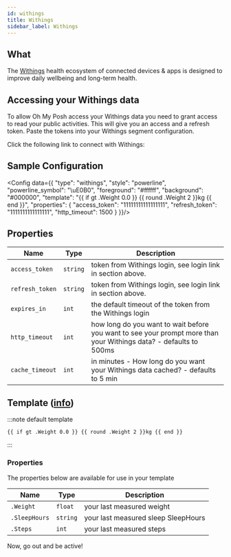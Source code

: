 ```yaml
---
id: withings
title: Withings
sidebar_label: Withings
---
```



## What

The [Withings][withings] health ecosystem of connected devices & apps is designed to improve daily wellbeing
and long-term health.

## Accessing your Withings data

To allow Oh My Posh access your Withings data you need to grant access to read your public activities.
This will give you an access and a refresh token. Paste the tokens into your Withings segment configuration.

Click the following link to connect with Withings:

<div className="withings">
  <a href="https://account.withings.com/oauth2_user/authorize2?client_id=93675962e88ddfe53f83c0c900558f72174e0ac70ccfb57e48053530c7e6e494&response_type=code&redirect_uri=https://ohmyposh.dev/api/auth&scope=user.activity,user.metrics&state=withings">
    <WithingsConnect className="withings" />
  </a>
</div>

## Sample Configuration


<Config data={{
  "type": "withings",
  "style": "powerline",
  "powerline_symbol": "\uE0B0",
  "foreground": "#ffffff",
  "background": "#000000",
  "template": "{{ if gt .Weight 0.0 }} {{ round .Weight 2 }}kg {{ end }}",
  "properties": {
    "access_token": "11111111111111111",
    "refresh_token": "1111111111111111",
    "http_timeout": 1500
  }
}}/>

## Properties

| Name             | Type     | Description                                                                                                       |
| ---------------- | -------- | ----------------------------------------------------------------------------------------------------------------- |
| `access_token`   | `string` | token from Withings login, see login link in section above.                                                       |
| `refresh_token`  | `string` | token from Withings login, see login link in section above.                                                       |
| `expires_in`     | `int`    | the default timeout of the token from the Withings login                                                          |
| `http_timeout`   | `int`    | how long do you want to wait before you want to see your prompt more than your Withings data? - defaults to 500ms |
| `cache_timeout`  | `int`    | in minutes - How long do you want your Withings data cached? - defaults to 5 min                                  |

## Template ([info][templates])

:::note default template

```template
{{ if gt .Weight 0.0 }} {{ round .Weight 2 }}kg {{ end }}
```

:::

### Properties

The properties below are available for use in your template

| Name          | Type     | Description                         |
| ------------- | -------- | ----------------------------------- |
| `.Weight`     | `float`  | your last measured weight           |
| `.SleepHours` | `string` | your last measured sleep SleepHours |
| `.Steps`      | `int`    | your last measured steps            |

Now, go out and be active!

[templates]: /docs/configuration/templates
[withings]: https://www.withings.com/
